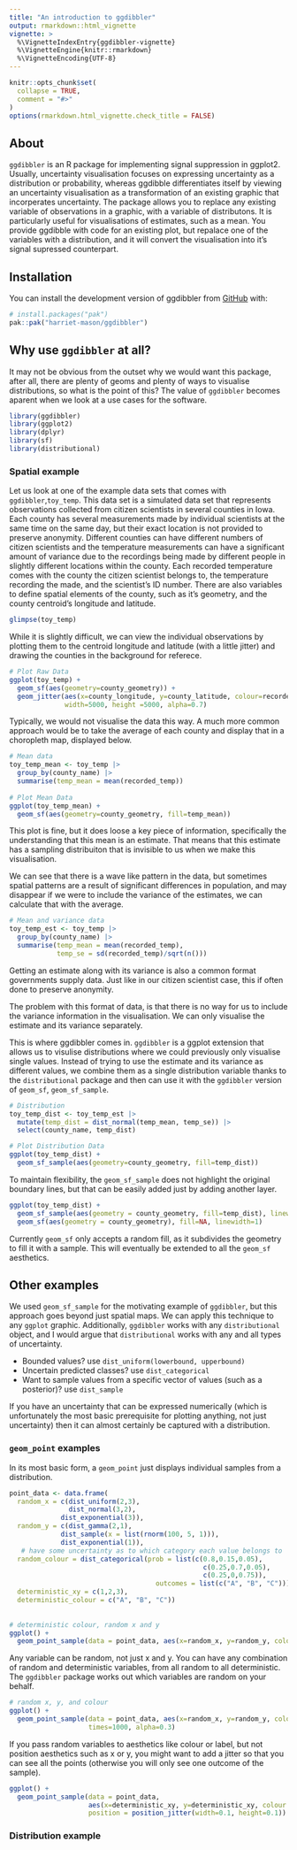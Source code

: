 ```yaml
---
title: "An introduction to ggdibbler"
output: rmarkdown::html_vignette
vignette: >
  %\VignetteIndexEntry{ggdibbler-vignette}
  %\VignetteEngine{knitr::rmarkdown}
  %\VignetteEncoding{UTF-8}
---
```


```r
knitr::opts_chunk$set(
  collapse = TRUE,
  comment = "#>"
)
options(rmarkdown.html_vignette.check_title = FALSE)
```

## About
`ggdibbler` is an R package for implementing signal suppression in ggplot2. Usually, uncertainty visualisation focuses on expressing uncertainty as a distribution or probability, whereas ggdibble differentiates itself by viewing an uncertainty visualisation as a transformation of an existing graphic that incorperates uncertainty. The package allows you to replace any existing variable of observations in a graphic, with a variable of distributons. It is particularly useful for visualisations of estimates, such as a mean. You provide ggdibble with code for an existing plot, but repalace one of the variables with a distribution, and it will convert the visualisation into it's signal supressed counterpart.

## Installation

You can install the development version of ggdibbler from [GitHub](https://github.com/) with:

``` r
# install.packages("pak")
pak::pak("harriet-mason/ggdibbler")
```



## Why use `ggdibbler` at all?

It may not be obvious from the outset why we would want this package, after all, there are plenty of geoms and plenty of ways to visualise distributions, so what is the point of this? The value of `ggdibbler` becomes aparent when we look at a use cases for the software.

```r
library(ggdibbler)
library(ggplot2)
library(dplyr)
library(sf)
library(distributional)
```

### Spatial example

Let us look at one of the example data sets that comes with `ggdibbler`,`toy_temp`.  This data set is a simulated data set that represents observations collected from citizen scientists in several counties in Iowa. Each county has several measurements made by individual scientists at the same time on the same day, but their exact location is not provided to preserve anonymity. Different counties can have different numbers of citizen scientists and the temperature measurements can have a significant amount of variance due to the recordings being made by different people in slightly different locations within the county. Each recorded temperature comes with the county the citizen scientist belongs to, the temperature recording the made, and the scientist's ID number. There are also variables to define spatial elements of the county, such as it's geometry, and the county centroid's longitude and latitude.

```r
glimpse(toy_temp)
```


While it is slightly difficult, we can view the individual observations by plotting them to the centroid longitude and latitude (with a little jitter) and drawing the counties in the background for referece.

```r
# Plot Raw Data
ggplot(toy_temp) +
  geom_sf(aes(geometry=county_geometry)) +
  geom_jitter(aes(x=county_longitude, y=county_latitude, colour=recorded_temp), 
              width=5000, height =5000, alpha=0.7)

```

Typically, we would not visualise the data this way. A much more common approach would be to take the average of each county and display that in a choropleth map, displayed below.


```r
# Mean data
toy_temp_mean <- toy_temp |> 
  group_by(county_name) |>
  summarise(temp_mean = mean(recorded_temp)) 
  
# Plot Mean Data
ggplot(toy_temp_mean) +
  geom_sf(aes(geometry=county_geometry, fill=temp_mean))
```

This plot is fine, but it does loose a key piece of information, specifically the understanding that this mean is an estimate. That means that this estimate has a sampling distribuiton that is invisible to us when we make this visualisation. 


We can see that there is a wave like pattern in the data, but sometimes spatial patterns are a result of significant differences in population, and may disappear if we were to include the variance of the estimates, we can calculate that with the average.

```r
# Mean and variance data
toy_temp_est <- toy_temp |> 
  group_by(county_name) |>
  summarise(temp_mean = mean(recorded_temp),
            temp_se = sd(recorded_temp)/sqrt(n())) 
```


Getting an estimate along with its variance is also a common format governments supply data. Just like in our citizen scientist case, this if often done to preserve anonymity. 


The problem with this format of data, is that there is no way for us to include the variance information in the visualisation. We can only visualise the estimate and its variance separately. 


This is where ggdibbler comes in. `ggdibbler` is a ggplot extension that allows us to visulise distributions where we could previously only visualise single values. Instead of trying to use the estimate and its variance as different values, we combine them as a single distribution variable thanks to the `distributional` package and then can use it with the `ggdibbler` version of `geom_sf`, `geom_sf_sample`.

```r
# Distribution
toy_temp_dist <- toy_temp_est |> 
  mutate(temp_dist = dist_normal(temp_mean, temp_se)) |>
  select(county_name, temp_dist) 

# Plot Distribution Data
ggplot(toy_temp_dist) +
  geom_sf_sample(aes(geometry=county_geometry, fill=temp_dist)) 
```

To maintain flexibility, the `geom_sf_sample` does not highlight the original boundary lines, but that can be easily added just by adding another layer.

```r
ggplot(toy_temp_dist) + 
  geom_sf_sample(aes(geometry = county_geometry, fill=temp_dist), linewidth=0.1) + 
  geom_sf(aes(geometry = county_geometry), fill=NA, linewidth=1) 
```
Currently `geom_sf` only accepts a random fill, as it subdivides the geometry to fill it with a sample. This will eventually be extended to all the `geom_sf` aesthetics.

## Other examples
We used `geom_sf_sample` for the motivating example of `ggdibbler`, but this approach goes beyond just spatial maps. We can apply this technique to any `ggplot` graphic. Additionally, `ggdibbler` works with any `distributional` object, and I would argue that `distributional` works with any and all types of uncertainty.

- Bounded values? use `dist_uniform(lowerbound, upperbound)`
- Uncertain predicted classes? use `dist_categorical`
- Want to sample values from a specific vector of values (such as a posterior)? use `dist_sample`

If you have an uncertainty that can be expressed numerically (which is unfortunately the most basic prerequisite for plotting anything, not just uncertainty) then it can almost certainly be captured with a distribution.


### `geom_point` examples
In its most basic form, a `geom_point` just displays individual samples from a distribution.
```r
point_data <- data.frame(
  random_x = c(dist_uniform(2,3),
               dist_normal(3,2), 
             dist_exponential(3)),
  random_y = c(dist_gamma(2,1),
             dist_sample(x = list(rnorm(100, 5, 1))),
             dist_exponential(1)),
   # have some uncertainty as to which category each value belongs to
  random_colour = dist_categorical(prob = list(c(0.8,0.15,0.05),
                                                 c(0.25,0.7,0.05),
                                                 c(0.25,0,0.75)), 
                                     outcomes = list(c("A", "B", "C"))),
  deterministic_xy = c(1,2,3),
  deterministic_colour = c("A", "B", "C"))
 
  
# deterministic colour, random x and y
ggplot() + 
  geom_point_sample(data = point_data, aes(x=random_x, y=random_y, colour = deterministic_colour))
```

Any variable can be random, not just x and y. You can have any combination of random and deterministic variables, from all random to all deterministic. The `ggdibbler` package works out which variables are random on your behalf.

```r
  
# random x, y, and colour
ggplot() + 
  geom_point_sample(data = point_data, aes(x=random_x, y=random_y, colour = random_colour), 
                    times=1000, alpha=0.3)
```

If you pass random variables to aesthetics like colour or label, but not position aesthetics such as x or y, you might want to add a jitter so that you can see all the points (otherwise you will only see one outcome of the sample).

```r
ggplot() + 
  geom_point_sample(data = point_data, 
                    aes(x=deterministic_xy, y=deterministic_xy, colour = random_colour),
                    position = position_jitter(width=0.1, height=0.1))
```

### Distribution example